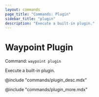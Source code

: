 ```yaml
---
layout: commands
page_title: "Commands: Plugin"
sidebar_title: "plugin"
description: "Execute a built-in plugin."
---
```


# Waypoint Plugin

Command: `waypoint plugin`

Execute a built-in plugin.

@include "commands/plugin_desc.mdx"


@include "commands/plugin_more.mdx"

